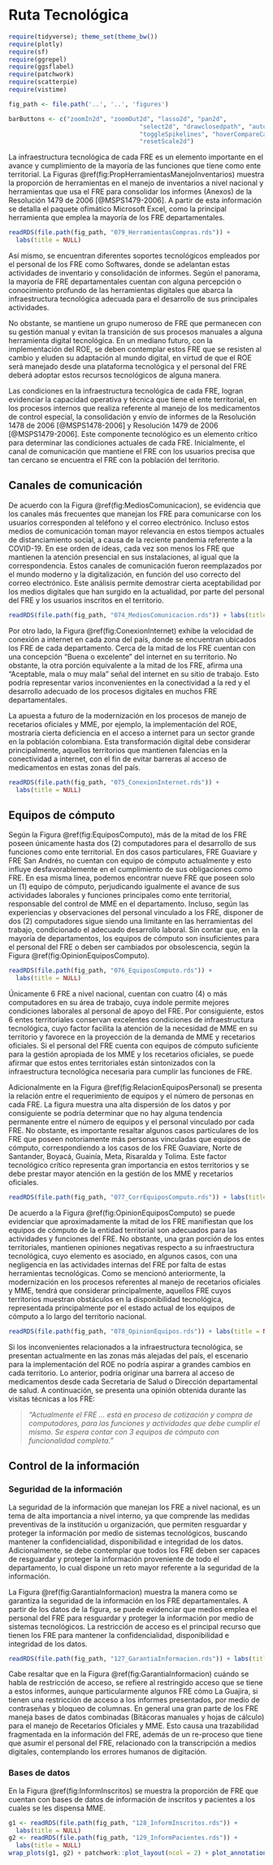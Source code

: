 # Ruta Tecnológica

```r
require(tidyverse); theme_set(theme_bw())
require(plotly)
require(sf)
require(ggrepel)
require(ggsflabel)
require(patchwork)
require(scatterpie)
require(vistime)

fig_path <- file.path('..', '..', 'figures')

barButtons <- c("zoomIn2d", "zoomOut2d", "lasso2d", "pan2d", 
                                    "select2d", "drawclosedpath", "autoScale2d", "zoom2", 
                                    "toggleSpikelines", "hoverCompareCartesian", "hoverClosestCartesian", 
                                    "resetScale2d")
```

\maxdeadcycles=1000

La infraestructura tecnológica de cada FRE es un elemento importante en el avance y cumplimiento de la mayoría de las funciones que tiene como ente territorial. La Figuras \@ref(fig:PropHerramientasManejoInventarios) muestra la proporción de herramientas en el manejo de inventarios a nivel nacional y herramientas que usa el FRE para consolidar los informes (Anexos) de la Resolución 1479 de 2006 [@MSPS1479-2006]. A partir de esta información se detalla el paquete ofimático Microsoft Excel, como la principal herramienta que emplea la mayoría de los FRE departamentales.

```r
readRDS(file.path(fig_path, "079_HerramientasCompras.rds")) +
  labs(title = NULL)
```

Así mismo, se encuentran diferentes soportes tecnológicos empleados por el personal de los FRE como Softwares, donde se adelantan estas actividades de inventario y consolidación de informes. Según el panorama, la mayoría de FRE departamentales cuentan con alguna percepción o conocimiento profundo de las herramientas digitales que abarca la infraestructura tecnológica adecuada para el desarrollo de sus principales actividades.

No obstante, se mantiene un grupo numeroso de FRE que permanecen con su gestión manual y evitan la transición de sus procesos manuales a alguna herramienta digital tecnológica. En un mediano futuro, con la implementación del ROE, se deben contemplar estos FRE que se resisten al cambio y eluden su adaptación al mundo digital, en virtud de que el ROE será manejado desde una plataforma tecnológica y el personal del FRE deberá adoptar estos recursos tecnológicos de alguna manera.

Las condiciones en la infraestructura tecnológica de cada FRE, logran evidenciar la capacidad operativa y técnica que tiene el ente territorial, en los procesos internos que realiza referente al manejo de los medicamentos de control especial, la consolidación y envío de informes de la Resolución 1478 de 2006 [@MSPS1478-2006] y Resolución 1479 de 2006 [@MSPS1479-2006]. Este componente tecnológico es un elemento crítico para determinar las condiciones actuales de cada FRE. Inicialmente, el canal de comunicación que mantiene el FRE con los usuarios precisa que tan cercano se encuentra el FRE con la población del territorio.

## Canales de comunicación

De acuerdo con la Figura \@ref(fig:MediosComunicacion), se evidencia que los canales más frecuentes que manejan los FRE para comunicarse con los usuarios corresponden al teléfono y el correo electrónico. Incluso estos medios de comunicación toman mayor relevancia en estos tiempos actuales de distanciamiento social, a causa de la reciente pandemia referente a la COVID-19. En ese orden de ideas, cada vez son menos los FRE que mantienen la atención presencial en sus instalaciones, al igual que la correspondencia. Estos canales de comunicación fueron reemplazados por el mundo moderno y la digitalización, en función del uso correcto del correo electrónico. Este análisis permite demostrar cierta aceptabilidad por los medios digitales que han surgido en la actualidad, por parte del personal del FRE y los usuarios inscritos en el territorio.

```r
readRDS(file.path(fig_path, "074_MediosComunicacion.rds")) + labs(title = NULL)
```

Por otro lado, la Figura \@ref(fig:ConexionInternet) exhibe la velocidad de conexión a internet en cada zona del país, donde se encuentran ubicados los FRE de cada departamento. Cerca de la mitad de los FRE cuentan con una concepción “Buena o excelente” del internet en su territorio. No obstante, la otra porción equivalente a la mitad de los FRE, afirma una “Aceptable, mala o muy mala” señal del internet en su sitio de trabajo. Esto podría representar varios inconvenientes en la conectividad a la red y el desarrollo adecuado de los procesos digitales en muchos FRE departamentales.

La apuesta a futuro de la modernización en los procesos de manejo de recetarios oficiales y MME, por ejemplo, la implementación del ROE, mostraría cierta deficiencia en el acceso a internet para un sector grande en la población colombiana. Esta transformación digital debe considerar principalmente, aquellos territorios que mantienen falencias en la conectividad a internet, con el fin de evitar barreras al acceso de medicamentos en estas zonas del país.

```r
readRDS(file.path(fig_path, "075_ConexionInternet.rds")) + 
  labs(title = NULL)
```

## Equipos de cómputo

Según la Figura \@ref(fig:EquiposComputo), más de la mitad de los FRE poseen únicamente hasta dos (2) computadores para el desarrollo de sus funciones como ente territorial. En dos casos particulares, FRE Guaviare y FRE San Andrés, no cuentan con equipo de cómputo actualmente y esto influye desfavorablemente en el cumplimiento de sus obligaciones como FRE. En esa misma línea, podemos encontrar nueve FRE que poseen solo un (1) equipo de cómputo, perjudicando igualmente el avance de sus actividades laborales y funciones principales como ente territorial, responsable del control de MME en el departamento. Incluso, según las experiencias y observaciones del personal vinculado a los FRE, disponer de dos (2) computadores sigue siendo una limitante en las herramientas del trabajo, condicionado el adecuado desarrollo laboral. Sin contar que, en la mayoría de departamentos, los equipos de cómputo son insuficientes para el personal del FRE o deben ser cambiados por obsolescencia, según la Figura \@ref(fig:OpinionEquiposComputo).

```r
readRDS(file.path(fig_path, "076_EquiposComputo.rds")) + 
  labs(title = NULL)
```

Únicamente 6 FRE a nivel nacional, cuentan con cuatro (4) o más computadores en su área de trabajo, cuya índole permite mejores condiciones laborales al personal de apoyo del FRE. Por consiguiente, estos 6 entes territoriales conservan excelentes condiciones de infraestructura tecnológica, cuyo factor facilita la atención de la necesidad de MME en su territorio y favorece en la proyección de la demanda de MME y recetarios oficiales. Si el personal del FRE cuenta con equipos de cómputo suficiente para la gestión apropiada de los MME y los recetarios oficiales, se puede afirmar que estos entes territoriales están sintonizados con la infraestructura tecnológica necesaria para cumplir las funciones de FRE.

Adicionalmente en la Figura \@ref(fig:RelacionEquiposPersonal) se presenta la relación entre el requerimiento de equipos y el número de personas en cada FRE. La figura muestra una alta dispersión de los datos y por consiguiente se podría determinar que no hay alguna tendencia permanente entre el número de equipos y el personal vinculado por cada FRE. No obstante, es importante resaltar algunos casos particulares de los FRE que poseen notoriamente más personas vinculadas que equipos de cómputo, correspondiendo a los casos de los FRE Guaviare, Norte de Santander, Boyacá, Guainía, Meta, Risaralda y Tolima. Este factor tecnológico crítico representa gran importancia en estos territorios y se debe prestar mayor atención en la gestión de los MME y recetarios oficiales. 

```r
readRDS(file.path(fig_path, "077_CorrEquiposComputo.rds")) + labs(title = NULL)
```

De acuerdo a la Figura \@ref(fig:OpinionEquiposComputo) se puede evidenciar que aproximadamente la mitad de los FRE manifiestan que los equipos de cómputo de la entidad territorial son adecuados para las actividades y funciones del FRE. No obstante, una gran porción de los entes territoriales, mantienen opiniones negativas respecto a su infraestructura tecnológica, cuyo elemento es asociado, en algunos casos, con una negligencia en las actividades internas del FRE por falta de estas herramientas tecnológicas. Como se mencionó anteriormente, la modernización en los procesos referentes al manejo de recetarios oficiales y MME, tendrá que considerar principalmente, aquellos FRE cuyos territorios muestran obstáculos en la disponibilidad tecnológica, representada principalmente por el estado actual de los equipos de cómputo a lo largo del territorio nacional.

```r
readRDS(file.path(fig_path, "078_OpinionEquipos.rds")) + labs(title = NULL)
```

Si los inconvenientes relacionados a la infraestructura tecnológica, se presentan actualmente en las zonas más alejadas del país, el escenario para la implementación del ROE no podría aspirar a grandes cambios en cada territorio. Lo anterior, podría originar una barrera al acceso de medicamentos desde cada Secretaria de Salud o Dirección departamental de salud. A continuación, se presenta una opinión obtenida durante las visitas técnicas a los FRE:

> *"Actualmente el FRE ... está en proceso de cotización y compra de computadores, para las funciones y actividades que debe cumplir el mismo. Se espera contar con 3 equipos de cómputo con funcionalidad completa."*

## Control de la información 

### Seguridad de la información

La seguridad de la información que manejan los FRE a nivel nacional, es un tema de alta importancia a nivel interno, ya que comprende las medidas preventivas de la institución u organización, que permiten resguardar y proteger la información por medio de sistemas tecnológicos, buscando mantener la confidencialidad, disponibilidad e integridad de los datos. Adicionalmente, se debe contemplar que todos los FRE deben ser capaces de resguardar y proteger la información proveniente de todo el departamento, lo cual dispone un reto mayor referente a la seguridad de la información.

La Figura \@ref(fig:GarantiaInformacion) muestra la manera como se garantiza la seguridad de la información en los FRE departamentales. A partir de los datos de la figura, se puede evidenciar que medios emplea el personal del FRE para resguardar y proteger la información por medio de sistemas tecnológicos.  La restricción de acceso es el principal recurso que tienen los FRE para mantener la confidencialidad, disponibilidad e integridad de los datos.

```r
readRDS(file.path(fig_path, "127_GarantiaInformacion.rds")) + labs(title = NULL)
```

Cabe resaltar que en la Figura \@ref(fig:GarantiaInformacion) cuándo se habla de restricción de acceso, se refiere al restringido acceso que se tiene a estos informes, aunque particularmente algunos FRE cómo La Guajira, si tienen una restricción de acceso a los informes presentados, por medio de contraseñas y bloqueo de columnas. En general una gran parte de los FRE maneja bases de datos combinadas (Bitácoras manuales y hojas de cálculo) para el manejo de Recetarios Oficiales y MME. Esto causa una trazabilidad fragmentada en la información del FRE, además de un re-proceso que tiene que asumir el personal del FRE, relacionado con la transcripción a medios digitales, contemplando los errores humanos de digitación.

### Bases de datos

En la Figura \@ref(fig:InformInscritos) se muestra la proporción de FRE que cuentan con bases de datos de información de inscritos y pacientes a los cuales se les dispensa MME.

```r
g1 <- readRDS(file.path(fig_path, "128_InformInscritos.rds")) + 
  labs(title = NULL)
g2 <- readRDS(file.path(fig_path, "129_InformPacientes.rds")) + 
  labs(title = NULL)
wrap_plots(g1, g2) + patchwork::plot_layout(ncol = 2) + plot_annotation(tag_level = 'A')
```

<!-- ```{r InformPacientes, echo=FALSE, warning=FALSE, fig.cap='Proporción de FRE que cuenta con una ', fig.width=6, fig.height=4, fig.topcaption=TRUE, out.width="85%"} -->
<!-- ``` -->

<!-- La pregunta a la cual se refiere la Figura \@ref(fig:InstitucionesAdicionales) se trata de las instituciones que realizan ventas de MME a pacientes, no la entiendo muy bien!!!!. -->

<!-- Analizando algunas otras circunstancias por las cuáles los FRE no realizan los informes a tiempo, podría también estar relacionada con un retraso en la entrega de los informes por parte de las instituciones al FRE, en la gráfica AB, es claro que 23 de los 30 FRE solo se quedan en un llamado de atención en caso de incuplimiento en las fechas de entrega de informes de consumo, esto ya está mucho más relacionado con la forma en la que el área de IVC de cada departamento realiza procesos administrativos o medidas sancionatorias a las instituciones que no hacen entrega de estos documentos, pues si el seguimiento que se hace por parte del FRE es débil, esto puede repercutir en el comportamiento de las instituciones hacía el FRE, pero este es un asunto gobernanza e institucionalidad que es potestad de cada ente territorial tratar. -->
